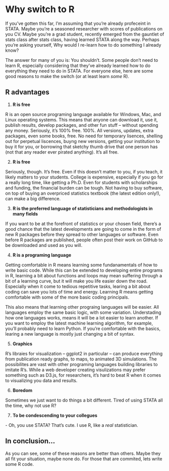 # Why switch to R

If you've gotten this far, I'm assuming that you're already profeceint in STATA. Maybe you're a seasoned researcher with scores of publications on you CV. Maybe you're a grad student, recently emerged from the gauntlet of stats class after stats class, having learned STATA along the way. Perhaps you're asking yourself, Why would I re-learn how to do something I already know? 

The answer for many of you is: You shouldn't. Some people don't need to learn R, especially considering that they've already learned how to do everything they need to do in STATA. For everyone else, here are some good reasons to make the switch (or at least learn *some* R).

## R advantages
1. **R is free**

R is an open source programing language available for Windows, Mac, and Linux operating systems. This means that anyone can download it, use it, publish results, develop packages, and other fun stuff -- without spending any money. Seriously, it's 100% free. 100%. All versions, updates, extra packages, even some books, free. No need for temporary lisences, shelling out for perpetual liscences, buyng new versions, getting your institution to buy it for you, or borrowing that sketchy thumb drive that one person has (not that any reader ever pirated anything). It's all free.

2. **R is free**

Seriously, though. It's free. Even if this doesn't matter to you, if you teach, it likely matters to your students. College is expensive, especially if you go for a really long time, like getting a Ph.D. Even for students with scholarships and funding, the financial burden can be tough. Not having to buy software, on top of buying an overpriced statistics textbook (the latest edition only!), can make a big difference.

3. **R is the preferred language of statisticians and methodologists in many fields**

If you want to be at the forefront of statistics or your chosen field, there's a good chance that the latest developments are going to come in the form of new R packages before they spread to other languages or software. Even before R packages are published, people often post their work on GitHub to be downloaded and used as you will. 

4. **R is a programing language**

Getting comfortable in R means learning some fundanamentals of how to write basic code. While this can be extended to developing entire programs in R, learning a bit about functions and loops may mean suffering through a bit of a learning curve, but it will make you life easier down the road. Especially when it come to tedious repetitive tasks, learing a bit about coding can save you lots of time and energy. Learning R means getting comfortable with some of the more basic coding principals.

This also means that learning other prograing languages will be easier. All languages employ the same basic logic, with some variation. Understading how one languages works, means it will be a lot easier to learn another. If you want to employ the latest machine learning algorithm, for example, you'll 
probably need to learn Python. If you're comfortable with the basics, learing a new language is mostly just changing a bit of syntax. 

5. **Graphics**

R's libraies for visualization -- ggplot2 in particular -- can produce everything from publication ready graphs, to maps, to animated 3D simulations. The possibilites are vast with other programing languages building libraries to imitate R's. While a web developer creating visulizations may prefer something such as D3.js, for researchers, it's hard to beat R when it comes to visualizing you data and results. 

6. **Boredom**

Sometimes we just want to do things a bit different. Tired of using STATA all the time, why not use R?

7. **To be condescending to your collegues**

\- Oh, you use STATA? That's cute. I use R, like a *real* statistician.

## In conclusion...
As you can see, some of these reasons are better than others. Maybe they all fit your situation, maybe none do. For those that are commited, lets write some R code.